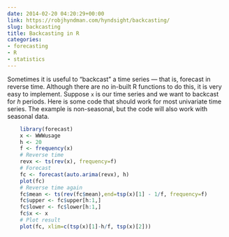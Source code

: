 ```yaml
---
date: 2014-02-20 04:20:29+00:00
link: https://robjhyndman.com/hyndsight/backcasting/
slug: backcasting
title: Backcasting in R
categories:
- forecasting
- R
- statistics
---
```


Sometimes it is useful to "backcast" a time series --- that is, forecast in reverse time. Although there are no in-built R functions to do this, it is very easy to implement. Suppose `x` is our time series and we want to backcast for $h$ periods. Here is some code that should work for most univariate time series. The example is non-seasonal, but the code will also work with seasonal data.<!-- more -->

```r
    library(forecast)
    x <- WWWusage
    h <- 20
    f <- frequency(x)
    # Reverse time
    revx <- ts(rev(x), frequency=f)
    # Forecast
    fc <- forecast(auto.arima(revx), h)
    plot(fc)
    # Reverse time again
    fc$mean <- ts(rev(fc$mean),end=tsp(x)[1] - 1/f, frequency=f)
    fc$upper <- fc$upper[h:1,]
    fc$lower <- fc$lower[h:1,]
    fc$x <- x
    # Plot result
    plot(fc, xlim=c(tsp(x)[1]-h/f, tsp(x)[2]))
```
